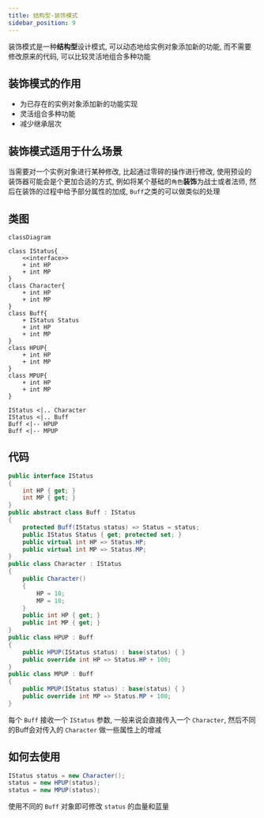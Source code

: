 ```yaml
---
title: 结构型-装饰模式
sidebar_position: 9
---
```


装饰模式是一种**结构型**设计模式, 可以动态地给实例对象添加新的功能, 而不需要修改原来的代码, 可以比较灵活地组合多种功能

## 装饰模式的作用

* 为已存在的实例对象添加新的功能实现
* 灵活组合多种功能
* 减少继承层次

## 装饰模式适用于什么场景

当需要对一个实例对象进行某种修改, 比起通过零碎的操作进行修改, 使用预设的装饰器可能会是个更加合适的方式, 例如将某个基础的`角色`**装饰**为战士或者法师, 然后在装饰的过程中给予部分属性的加成, `Buff`之类的可以做类似的处理

## 类图

```mermaid
classDiagram

class IStatus{
    <<interface>>
    + int HP
    + int MP
}
class Character{
    + int HP
    + int MP
}
class Buff{
    + IStatus Status
    + int HP
    + int MP
}
class HPUP{
    + int HP
    + int MP
}
class MPUP{
    + int HP
    + int MP
}

IStatus <|.. Character
IStatus <|.. Buff
Buff <|-- HPUP
Buff <|-- MPUP
```

## 代码

```csharp
public interface IStatus
{
    int HP { get; }
    int MP { get; }
}
public abstract class Buff : IStatus
{
    protected Buff(IStatus status) => Status = status;
    public IStatus Status { get; protected set; }
    public virtual int HP => Status.HP;
    public virtual int MP => Status.MP;
}
public class Character : IStatus
{
    public Character()
    {
        HP = 10;
        MP = 10;
    }
    public int HP { get; }
    public int MP { get; }
}
public class HPUP : Buff
{
    public HPUP(IStatus status) : base(status) { }
    public override int HP => Status.HP + 100;
}
public class MPUP : Buff
{
    public MPUP(IStatus status) : base(status) { }
    public override int MP => Status.MP + 100;
}
```

每个 `Buff` 接收一个 `IStatus` 参数, 一般来说会直接传入一个 `Character`, 然后不同的Buff会对传入的 `Character` 做一些属性上的增减

## 如何去使用

```csharp
IStatus status = new Character();
status = new HPUP(status);
status = new MPUP(status);
```

使用不同的 `Buff` 对象即可修改 `status` 的血量和蓝量

